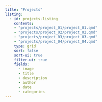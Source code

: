 ---
title: "Projects"
listing:
  - id: projects-listing
    contents:
    - "projects/project_01/project_01.qmd"
    - "projects/project_02/project_02.qmd"
    - "projects/project_03/project_03.qmd"
    - "projects/project_04/project_04.qmd"
    type: grid
    sort: false
    sort-ui: true
    filter-ui: true
    fields:
      - image
      - title
      - description
      - author
      - date
      - categories
---
